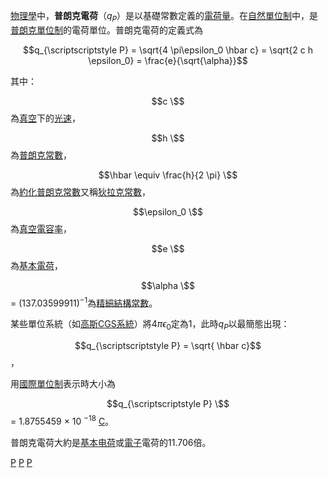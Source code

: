 [[物理學|物理學]]中，'''普朗克電荷'''（<math>q_{\scriptscriptstyle P}</math>）是以基礎常數定義的[[電荷量|電荷量]]。在[[自然單位制|自然單位制]]中，是[[普朗克單位制|普朗克單位制]]的電荷單位。普朗克電荷的定義式為
:<math>q_{\scriptscriptstyle P} = \sqrt{4 \pi\epsilon_0 \hbar c} = \sqrt{2 c h \epsilon_0} = \frac{e}{\sqrt{\alpha}}</math>

其中：

:<math> c \ </math>為[[真空|真空]]下的[[光速|光速]]，
:<math> h \ </math>為[[普朗克常數|普朗克常數]]，
:<math> \hbar \equiv \frac{h}{2 \pi} \ </math>為[[約化普朗克常數|約化普朗克常數]]又稱[[狄拉克常數|狄拉克常數]]，
:<math> \epsilon_0 \ </math>為[[真空電容率|真空電容率]]，
:<math> e \ </math>為[[基本電荷|基本電荷]]，
:<math> \alpha \ </math>  = (137.03599911)<sup>−1</sup>為[[精細結構常數|精細結構常數]]。

某些單位系統（如[[高斯CGS系統|高斯CGS系統]]）將<math>4 \pi\epsilon_0</math>定為1，此時<math>q_P</math>以最簡態出現：

:<math>q_{\scriptscriptstyle P} = \sqrt{ \hbar c}</math>，

用[[國際單位制|國際單位制]]表示時大小為

:<math> q_{\scriptscriptstyle P} \ </math> =  1.8755459 × 10 <sup>−18</sup> [[庫侖|C]]。

普朗克電荷大約是[[基本电荷|基本电荷]]或[[電子|電子]]電荷的11.706倍。

{{普朗克單位}}

[[Category:自然單位|P]]
[[Category:電學單位|P]]
[[Category:電磁學|P]]